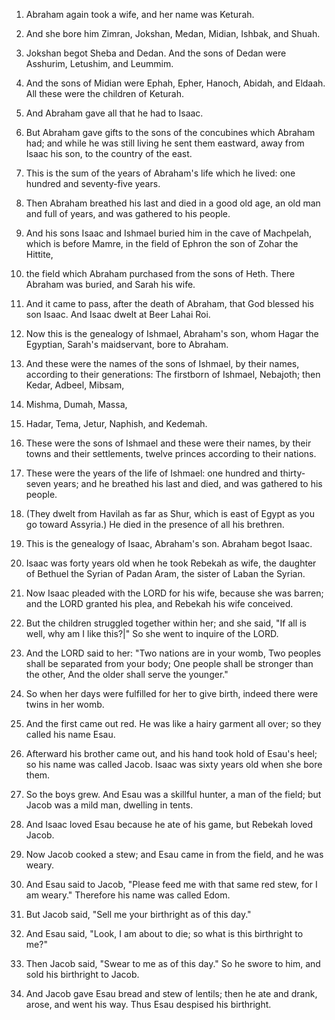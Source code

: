 
1. Abraham again took a wife, and her name was Keturah.

2. And she bore him Zimran, Jokshan, Medan, Midian, Ishbak, and Shuah.

3. Jokshan begot Sheba and Dedan. And the sons of Dedan were Asshurim, Letushim, and Leummim.

4. And the sons of Midian were Ephah, Epher, Hanoch, Abidah, and Eldaah. All these were the children of Keturah.

5. And Abraham gave all that he had to Isaac.

6. But Abraham gave gifts to the sons of the concubines which Abraham had; and while he was still living he sent them eastward, away from Isaac his son, to the country of the east.

7. This is the sum of the years of Abraham's life which he lived: one hundred and seventy-five years.

8. Then Abraham breathed his last and died in a good old age, an old man and full of years, and was gathered to his people.

9. And his sons Isaac and Ishmael buried him in the cave of Machpelah, which is before Mamre, in the field of Ephron the son of Zohar the Hittite,

10. the field which Abraham purchased from the sons of Heth. There Abraham was buried, and Sarah his wife.

11. And it came to pass, after the death of Abraham, that God blessed his son Isaac. And Isaac dwelt at Beer Lahai Roi.

12. Now this is the genealogy of Ishmael, Abraham's son, whom Hagar the Egyptian, Sarah's maidservant, bore to Abraham.

13. And these were the names of the sons of Ishmael, by their names, according to their generations: The firstborn of Ishmael, Nebajoth; then Kedar, Adbeel, Mibsam,

14. Mishma, Dumah, Massa,

15. Hadar, Tema, Jetur, Naphish, and Kedemah.

16. These were the sons of Ishmael and these were their names, by their towns and their settlements, twelve princes according to their nations.

17. These were the years of the life of Ishmael: one hundred and thirty-seven years; and he breathed his last and died, and was gathered to his people.

18. (They dwelt from Havilah as far as Shur, which is east of Egypt as you go toward Assyria.) He died in the presence of all his brethren.

19. This is the genealogy of Isaac, Abraham's son. Abraham begot Isaac.

20. Isaac was forty years old when he took Rebekah as wife, the daughter of Bethuel the Syrian of Padan Aram, the sister of Laban the Syrian.

21. Now Isaac pleaded with the LORD for his wife, because she was barren; and the LORD granted his plea, and Rebekah his wife conceived.

22. But the children struggled together within her; and she said, "If all is well, why am I like this?|" So she went to inquire of the LORD.

23. And the LORD said to her: "Two nations are in your womb, Two peoples shall be separated from your body; One people shall be stronger than the other, And the older shall serve the younger."

24. So when her days were fulfilled for her to give birth, indeed there were twins in her womb.

25. And the first came out red. He was like a hairy garment all over; so they called his name Esau.

26. Afterward his brother came out, and his hand took hold of Esau's heel; so his name was called Jacob. Isaac was sixty years old when she bore them.

27. So the boys grew. And Esau was a skillful hunter, a man of the field; but Jacob was a mild man, dwelling in tents.

28. And Isaac loved Esau because he ate of his game, but Rebekah loved Jacob.

29. Now Jacob cooked a stew; and Esau came in from the field, and he was weary.

30. And Esau said to Jacob, "Please feed me with that same red stew, for I am weary." Therefore his name was called Edom.

31. But Jacob said, "Sell me your birthright as of this day."

32. And Esau said, "Look, I am about to die; so what is this birthright to me?"

33. Then Jacob said, "Swear to me as of this day." So he swore to him, and sold his birthright to Jacob.

34. And Jacob gave Esau bread and stew of lentils; then he ate and drank, arose, and went his way. Thus Esau despised his birthright.


